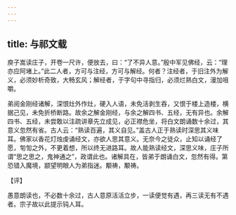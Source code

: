```yaml
---
---
---
```

title: 与祁文载
---







庾子嵩读庄子，开卷一尺许，便放去，曰：“了不异人意。”殷中军见佛经，云：“理亦应阿堵上。”此二人者，方可与注经，方可与解经。何者？注经者，于旧注外为解义，必须妙析奇致，大畅玄风；解经者，于字句中寻指归，必须烂熟白文，漫加咀嚼。

弟阅金刚经诸解，深恨灶外作灶，硬入人语，未免活剥生吞，又恨于楼上造楼，横据己见，未免折桥断路。故余之解金刚经，与余之解四书、五经，无有异也。余解四书、五经，未尝敢以注疏讲章先立成见，必正襟危坐，将白文朗诵数十余过，其意义忽然有省。古人云：“熟读百遍，其义自见。”盖古人正于熟读时深思其义味耳。佛家以香花灯烛虔诵经文，亦欲人思其意义。无奈今之徒众，止知以诵经了愿，匉訇之外，不更着想，所以终无进路耳。故人能熟读经文，深思义味，庄子所谓“思之思之，鬼神通之”，政谓此也。诸解具在，皆弟于朗诵白文，忽然有得。第恐错入魔境，颛望明眼人为弟指迷。颙祷，颙祷。

【评】

愚意朗读也，不必数十余过，古人意原活活立步，一读便觉有遇，再三读无有不遇者。宗子故以此提示钝人耳。